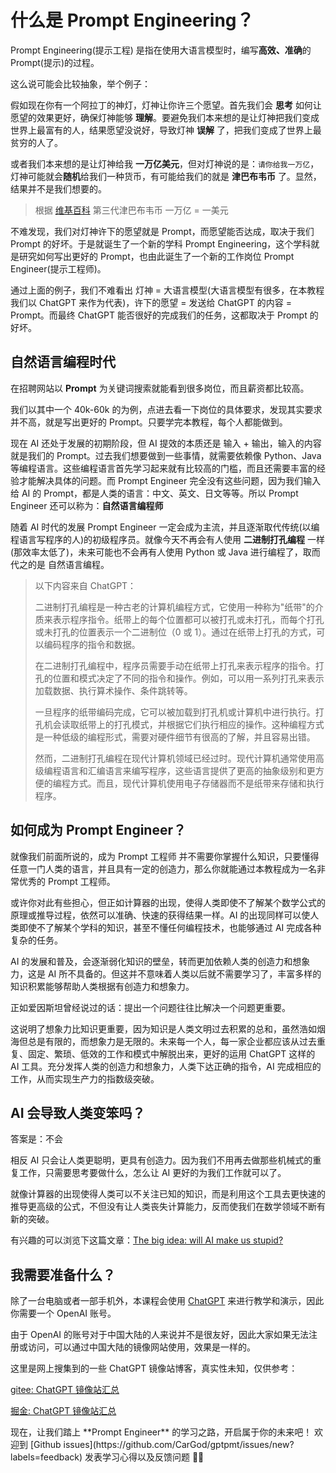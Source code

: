 # 什么是 Prompt Engineering？


<NextSeo
  title="什么是 Prompt Engineering？"
  titleTemplate="%s | GPTPMT"
  description="本文介绍了Prompt Engineering（提示工程）的概念和重要性。它解释了Prompt Engineering与阿拉丁的神灯许愿过程的类比，以及Prompt Engineer作为一个新兴职业岗位的前景。文章还讨论了AI对人类的影响，强调AI的出现不会使人类变得愚笨，相反，它能够增强人类的智能和创造力。"
/>

Prompt Engineering(提示工程) 是指在使用大语言模型时，编写**高效、准确**的 Prompt(提示)的过程。

这么说可能会比较抽象，举个例子：

假如现在你有一个阿拉丁的神灯，灯神让你许三个愿望。首先我们会 **思考** 如何让愿望的效果更好，确保灯神能够 **理解**。要避免我们本来想的是让灯神把我们变成世界上最富有的人，结果愿望没说好，导致灯神 **误解** 了，把我们变成了世界上最贫穷的人了。

或者我们本来想的是让灯神给我 **一万亿美元**，但对灯神说的是：`请你给我一万亿`，灯神可能就会**随机**给我们一种货币，有可能给我们的就是 **津巴布韦币** 了。显然，结果并不是我们想要的。

> 根据 [维基百科](https://zh.wikipedia.org/zh-hans/%E6%B4%A5%E5%B7%B4%E5%B8%83%E9%9F%8B%E5%85%83#%E7%AC%AC%E4%B8%89%E4%BB%A3) 第三代津巴布韦币 一万亿 = 一美元

不难发现，我们对灯神许下的愿望就是 Prompt，而愿望能否达成，取决于我们 Prompt 的好坏。于是就诞生了一个新的学科 Prompt Engineering，这个学科就是研究如何写出更好的 Prompt，也由此诞生了一个新的工作岗位 Prompt Engineer(提示工程师)。

通过上面的例子，我们不难看出 灯神 = 大语言模型(大语言模型有很多，在本教程我们以 ChatGPT 来作为代表)，许下的愿望 = 发送给 ChatGPT 的内容 = Prompt。而最终 ChatGPT 能否很好的完成我们的任务，这都取决于 Prompt 的好坏。

## 自然语言编程时代

在招聘网站以 **Prompt** 为关键词搜索就能看到很多岗位，而且薪资都比较高。

<Screenshot src={BossImg1} alt="Boss直聘-Prompt工程师相关岗位" />

我们以其中一个 40k-60k 的为例，点进去看一下岗位的具体要求，发现其实要求并不高，就是写出更好的 Prompt。只要学完本教程，每个人都能做到。

<Screenshot src={BossImg2} alt="Boss直聘-Prompt工程师相关岗位" />

现在 AI 还处于发展的初期阶段，但 AI 提效的本质还是 输入 + 输出，输入的内容就是我们的 Prompt。过去我们想要做到一些事情，就需要依赖像 Python、Java 等编程语言。这些编程语言首先学习起来就有比较高的门槛，而且还需要丰富的经验才能解决具体的问题。而 Prompt Engineer 完全没有这些问题，因为我们输入给 AI 的 Prompt，都是人类的语言：中文、英文、日文等等。所以 Prompt Engineer 还可以称为：**自然语言编程师**

随着 AI 时代的发展 Prompt Engineer 一定会成为主流，并且逐渐取代传统(以编程语言写程序的人)的初级程序员。就像今天不再会有人使用 **二进制打孔编程** 一样(那效率太低了)，未来可能也不会再有人使用 Python 或 Java 进行编程了，取而代之的是 自然语言编程。

> 以下内容来自 ChatGPT：
>
> 二进制打孔编程是一种古老的计算机编程方式，它使用一种称为"纸带"的介质来表示程序指令。纸带上的每个位置都可以被打孔或未打孔，而每个打孔或未打孔的位置表示一个二进制位（0 或 1）。通过在纸带上打孔的方式，可以编码程序的指令和数据。
>
> 在二进制打孔编程中，程序员需要手动在纸带上打孔来表示程序的指令。打孔的位置和模式决定了不同的指令和操作。例如，可以用一系列打孔来表示加载数据、执行算术操作、条件跳转等。
>
> 一旦程序的纸带编码完成，它可以被加载到打孔机或计算机中进行执行。打孔机会读取纸带上的打孔模式，并根据它们执行相应的操作。这种编程方式是一种低级的编程形式，需要对硬件细节有很高的了解，并且容易出错。
>
> 然而，二进制打孔编程在现代计算机领域已经过时。现代计算机通常使用高级编程语言和汇编语言来编写程序，这些语言提供了更高的抽象级别和更方便的编程方式。而且，现代计算机使用电子存储器而不是纸带来存储和执行程序。

## 如何成为 Prompt Engineer？

就像我们前面所说的，成为 Prompt 工程师 并不需要你掌握什么知识，只要懂得任意一门人类的语言，并且具有一定的创造力，那么你就能通过本教程成为一名非常优秀的 Prompt 工程师。

或许你对此有些担心，但正如计算器的出现，使得人类即使不了解某个数学公式的原理或推导过程，依然可以准确、快速的获得结果一样。AI 的出现同样可以使人类即使不了解某个学科的知识，甚至不懂任何编程技术，也能够通过 AI 完成各种复杂的任务。

AI 的发展和普及，会逐渐弱化知识的壁垒，转而更加依赖人类的创造力和想象力，这是 AI 所不具备的。但这并不意味着人类以后就不需要学习了，丰富多样的知识积累能够帮助人类根据有创造力和想象力。

正如爱因斯坦曾经说过的话：提出一个问题往往比解决一个问题更重要。

这说明了想象力比知识更重要，因为知识是人类文明过去积累的总和，虽然浩如烟海但总是有限的，而想象力是无限的。未来每一个人，每一家企业都应该从过去重复、固定、繁琐、低效的工作和模式中解脱出来，更好的运用 ChatGPT 这样的 AI 工具。充分发挥人类的创造力和想象力，人类下达正确的指令，AI 完成相应的工作，从而实现生产力的指数级突破。

## AI 会导致人类变笨吗？

答案是：不会

相反 AI 只会让人类更聪明，更具有创造力。因为我们不用再去做那些机械式的重复工作，只需要思考要做什么，怎么让 AI 更好的为我们工作就可以了。

就像计算器的出现使得人类可以不关注已知的知识，而是利用这个工具去更快速的推导更高级的公式，不但没有让人类丧失计算能力，反而使我们在数学领域不断有新的突破。

有兴趣的可以浏览下这篇文章：[The big idea: will AI make us stupid?](https://www.theguardian.com/books/2023/jun/19/the-big-idea-will-ai-make-us-stupid)

## 我需要准备什么？

除了一台电脑或者一部手机外，本课程会使用 [ChatGPT](https://chat.openai.com) 来进行教学和演示，因此你需要一个 OpenAI 账号。

由于 OpenAI 的账号对于中国大陆的人来说并不是很友好，因此大家如果无法注册或访问，可以通过中国大陆的镜像网站使用，效果是一样的。

这里是网上搜集到的一些 ChatGPT 镜像站博客，真实性未知，仅供参考：

[gitee: ChatGPT 镜像站汇总](https://gitee.com/click33/chatgpt---mirror-station-summary)

[掘金: ChatGPT 镜像站汇总](https://juejin.cn/post/7226974035464192055)

<Callout emoji="🎉">
  现在，让我们踏上 **Prompt Engineer** 的学习之路，开启属于你的未来吧！ 欢迎到
  [Github issues](https://github.com/CarGod/gptpmt/issues/new?labels=feedback)
  发表学习心得以及反馈问题 👏🏻
</Callout>
